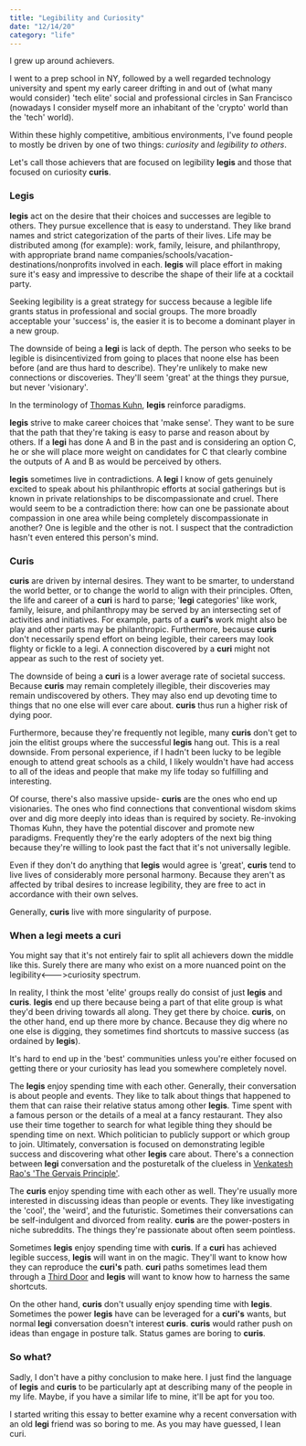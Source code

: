 ```yaml
---
title: "Legibility and Curiosity"
date: "12/14/20"
category: "life"
---
```


I grew up around achievers.

I went to a prep school in NY, followed by a well regarded technology university and spent my early career drifting in and out of (what many would consider) 'tech elite' social and professional circles in San Francisco (nowadays I consider myself more an inhabitant of the 'crypto' world than the 'tech' world).

Within these highly competitive, ambitious environments, I've found people to mostly be driven by one of two things: *curiosity* and *legibility to others*.

Let's call those achievers that are focused on legibility **legis** and those that focused on curiosity **curis**.

### Legis

**legis** act on the desire that their choices and successes are legible to others. They pursue excellence that is easy to understand. They like brand names and strict categorization of the parts of their lives. Life may be distributed among (for example): work, family, leisure, and philanthropy, with appropriate brand name companies/schools/vacation-destinations/nonprofits involved in each. **legis** will place effort in making sure it's easy and impressive to describe the shape of their life at a cocktail party.

Seeking legibility is a great strategy for success because a legible life grants status in professional and social groups. The more broadly acceptable your 'success' is, the easier it is to become a dominant player in a new group.

The downside of being a **legi** is lack of depth. The person who seeks to be legible is disincentivized from going to places that noone else has been before (and are thus hard to describe). They're unlikely to make new connections or discoveries. They'll seem 'great' at the things they pursue, but never 'visionary'.

In the terminology of [Thomas Kuhn](https://en.wikipedia.org/wiki/The_Structure_of_Scientific_Revolutions), **legis** reinforce paradigms.

**legis** strive to make career choices that 'make sense'. They want to be sure that the path that they're taking is easy to parse and reason about by others. If a **legi** has done A and B in the past and is considering an option C, he or she will place more weight on candidates for C that clearly combine the outputs of A and B as would be perceived by others.

**legis** sometimes live in contradictions. A **legi** I know of gets genuinely excited to speak about his philanthropic efforts at social gatherings but is known in private relationships to be discompassionate and cruel. There would seem to be a contradiction there: how can one be passionate about compassion in one area while being completely discompassionate in another? One is legible and the other is not. I suspect that the contradiction hasn't even entered this person's mind.

### Curis

**curis** are driven by internal desires. They want to be smarter, to understand the world better, or to change the world to align with their principles. Often, the life and career of a **curi** is hard to parse; '**legi** categories' like work, family, leisure, and philanthropy may be served by an intersecting set of activities and initiatives. For example, parts of a **curi's** work might also be play and other parts may be philanthropic. Furthermore, because **curis** don't necessarily spend effort on being legible, their careers may look flighty or fickle to a legi. A connection discovered by a **curi** might not appear as such to the rest of society yet.

The downside of being a **curi** is a lower average rate of societal success. Because **curis** may remain completely illegible, their discoveries may remain undiscovered by others. They may also end up devoting time to things that no one else will ever care about. **curis** thus run a higher risk of dying poor.

Furthermore, because they're frequently not legible, many **curis** don't get to join the elitist groups where the successful **legis** hang out. This is a real downside. From personal experience, if I hadn't been lucky to be legible enough to attend great schools as a child, I likely wouldn't have had access to all of the ideas and people that make my life today so fulfilling and interesting.

Of course, there's also massive upside- **curis** are the ones who end up visionaries. The ones who find connections that conventional wisdom skims over and dig more deeply into ideas than is required by society. Re-invoking Thomas Kuhn, they have the potential discover and promote new paradigms. Frequently they're the early adopters of the next big thing because they're willing to look past the fact that it's not universally legible.

Even if they don't do anything that **legis** would agree is 'great', **curis** tend to live lives of considerably more personal harmony. Because they aren't as affected by tribal desires to increase legibility, they are free to act in accordance with their own selves.

Generally, **curis** live with more singularity of purpose.

### When a legi meets a curi

You might say that it's not entirely fair to split all achievers down the middle like this. Surely there are many who exist on a more nuanced point on the legibility\<--->curiosity spectrum.

In reality, I think the most 'elite' groups really do consist of just **legis** and **curis**. **legis** end up there because being a part of that elite group is what they'd been driving towards all along. They get there by choice. **curis**, on the other hand, end up there more by chance. Because they dig where no one else is digging, they sometimes find shortcuts to massive success (as ordained by **legis**).

It's hard to end up in the 'best' communities unless you're either focused on getting there or your curiosity has lead you somewhere completely novel.

The **legis** enjoy spending time with each other. Generally, their conversation is about people and events. They like to talk about things that happened to them that can raise their relative status among other **legis**. Time spent with a famous person or the details of a meal at a fancy restaurant. They also use their time together to search for what legible thing they should be spending time on next. Which politician to publicly support or which group to join. Ultimately, conversation is focused on demonstrating legible success and discovering what other **legis** care about. There's a connection between **legi** conversation and the posturetalk of the clueless in [Venkatesh Rao's 'The Gervais Principle'](https://www.ribbonfarm.com/2009/10/07/the-gervais-principle-or-the-office-according-to-the-office/).

The **curis** enjoy spending time with each other as well. They're usually more interested in discussing ideas than people or events. They like investigating the 'cool', the 'weird', and the futuristic. Sometimes their conversations can be self-indulgent and divorced from reality. **curis** are the power-posters in niche subreddits. The things they're passionate about often seem pointless.

Sometimes **legis** enjoy spending time with **curis**. If a **curi** has achieved legible success, **legis** will want in on the magic. They'll want to know how they can reproduce the **curi's** path. **curi** paths sometimes lead them through a [Third Door](https://www.amazon.com/dp/B076NS2JSW/ref=dp-kindle-redirect?_encoding=UTF8&btkr=1) and **legis** will want to know how to harness the same shortcuts.

On the other hand, **curis** don't usually enjoy spending time with **legis**. Sometimes the power **legis** have can be leveraged for a **curi's** wants, but normal **legi** conversation doesn't interest **curis**. **curis** would rather push on ideas than engage in posture talk. Status games are boring to **curis**.

### So what?

Sadly, I don't have a pithy conclusion to make here. I just find the language of **legis** and **curis** to be particularly apt at describing many of the people in my life. Maybe, if you have a similar life to mine, it'll be apt for you too.

I started writing this essay to better examine why a recent conversation with an old **legi** friend was so boring to me. As you may have guessed, I lean curi.